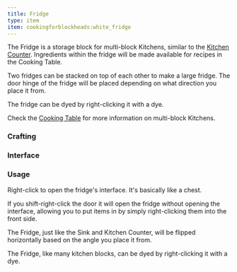 ```yaml
---
title: Fridge
type: item
item: cookingforblockheads:white_fridge
---
```



The Fridge is a storage block for multi-block Kitchens, similar to the [Kitchen Counter](counter).
Ingredients within the fridge will be made available for recipes in the Cooking Table.

Two fridges can be stacked on top of each other to make a large fridge. The door hinge of the fridge will be placed depending on what direction you place it from.

The fridge can be dyed by right-clicking it with a dye.

Check the [Cooking Table](cooking_table) for more information on multi-block Kitchens.

### Crafting

<RecipeContainer>
    <CraftingRecipe recipe="cookingforblockheads:white_fridge"/>
    <CraftingRecipe recipe="cookingforblockheads:dye_white_fridge"/>
    <CraftingRecipe recipe="cookingforblockheads:dye_black_fridge" />
    <CraftingRecipe recipe="cookingforblockheads:dye_blue_fridge" />
    <CraftingRecipe recipe="cookingforblockheads:dye_brown_fridge" />
    <CraftingRecipe recipe="cookingforblockheads:dye_cyan_fridge" />
    <CraftingRecipe recipe="cookingforblockheads:dye_gray_fridge" />
    <CraftingRecipe recipe="cookingforblockheads:dye_green_fridge" />
    <CraftingRecipe recipe="cookingforblockheads:dye_light_blue_fridge" />
    <CraftingRecipe recipe="cookingforblockheads:dye_light_gray_fridge" />
    <CraftingRecipe recipe="cookingforblockheads:dye_lime_fridge" />
    <CraftingRecipe recipe="cookingforblockheads:dye_magenta_fridge" />
    <CraftingRecipe recipe="cookingforblockheads:dye_orange_fridge" />
    <CraftingRecipe recipe="cookingforblockheads:dye_pink_fridge" />
    <CraftingRecipe recipe="cookingforblockheads:dye_purple_fridge" />
    <CraftingRecipe recipe="cookingforblockheads:dye_red_fridge" />
    <CraftingRecipe recipe="cookingforblockheads:dye_white_fridge" />
    <CraftingRecipe recipe="cookingforblockheads:dye_yellow_fridge" />
</RecipeContainer>

### Interface

<InterfaceScreen screen={fridgeImage.src}>
<InterfaceArea x="12" y="32" width="328" height="112" name="Storage" color="lime"/>
<InterfaceArea x="12" y="166" width="328" height="112" name="Player Inventory" color="purple"/>
<InterfaceArea x="12" y="282" width="328" height="40" name="Player Hotbar" color="purple"/>
</InterfaceScreen>

### Usage

Right-click to open the fridge's interface. It's basically like a chest.

If you shift-right-click the door it will open the fridge without opening the interface, allowing you to put items in by simply right-clicking them into the front side.

The Fridge, just like the Sink and Kitchen Counter, will be flipped horizontally based on the angle you place it from.

The Fridge, like many kitchen blocks, can be dyed by right-clicking it with a dye.